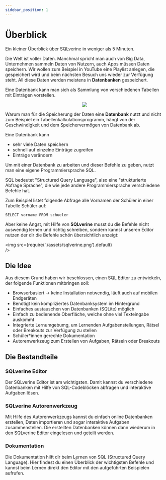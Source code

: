 ```yaml
---
sidebar_position: 1
---
```


# Überblick

Ein kleiner Überblick über SQLverine in weniger als 5 Minuten.


Die Welt ist voller Daten. Manchmal spricht man auch von Big Data, Unternehmen sammeln Daten von Nutzern, auch Apps müssen Daten speichern. Wir wollen zum Beispiel in YouTube eine Playlist anlegen, die gespeichert wird und beim nächsten Besuch uns wieder zur Verfügung steht. All diese Daten werden meistens in **Datenbanken** gespeichert.

Eine Datenbank kann man sich als Sammlung von verschiedenen Tabellen mit Einträgen vorstellen.

<center>
<img
  src={require('./assets/db_intro.png').default}  
  style={{width:400}}
/>
</center>

Warum man für die Speicherung der Daten eine **Datenbank** nutzt und nicht zum Beispiel ein Tabellenkalkulationsprogramm, hängt von der Geschwindigkeit und dem Speichervermögen von Datenbank ab.

Eine Datenbank kann 
- sehr viele Daten speichern
- schnell auf einzelne Einträge zugreifen
- Einträge verändern

Um mit einer Datenbank zu arbeiten und dieser Befehle zu geben, nutzt man eine eigene Programmiersprache SQL.

SQL bedeutet "Structured Query Language", also eine "strukturierte Abfrage Sprache", die wie jede andere Programmiersprache verschiedene Befehle hat.

Zum Beispiel listet folgende Abfrage alle Vornamen der Schüler in einer Tabelle Schüler auf:

```
SELECT vorname FROM schueler
```
Aber keine Angst, mit Hilfe von **SQLverine** musst du die Befehle nicht auswendig lernen und richtig schreiben, sondern kannst unseren Editor nutzen der dir die Befehle schön übersichtlich anzeigt:

<img
  src={require('./assets/sqlverine.png').default}  
/>

## Die Idee

Aus diesem Grund haben wir beschlossen, einen SQL Editor zu entwickeln, der folgende Funktionen mitbringen soll:

- Browserbasiert -> keine Installation notwendig, läuft auch auf mobilen Endgeräten
- Benötigt kein kompliziertes Datenbanksystem im Hintergrund
- Einfaches austauschen von Datenbanken (SQLite) möglich
- Einfach zu bedienende Oberfläche, welche ohne viel Texteingabe auskommt
- Integrierte Lernumgebumg, um Lernenden Aufgabenstellungen, Rätsel oder Breakouts zur Verfügung zu stellen
- Schüler*innen gerechte Dokumentation
- Autorenwerkzeug zum Erstellen von Aufgaben, Rätseln oder Breakouts




## Die Bestandteile

### SQLverine Editor
Der SQLverine Editor ist am wichtigsten. Damit kannst du verschiedene Datenbanken mit Hilfe von SQL-Codeblöcken abfragen und interaktive Aufgaben lösen.

### SQLverine Autorenwerkzeug
Mit Hilfe des Autorenwerkzeugs kannst du einfach online Datenbanken erstellen, Daten importieren und sogar interaktive Aufgaben zusammenstellen. Die erstellten Datenbanken können dann wiederum in den SQLverine Editor eingelesen und geteilt werden.

### Dokumentation
Die Dokumentation hilft dir beim Lernen von SQL (Structured Query Language). Hier findest du einen Überblick der wichtigsten Befehle und kannst beim Lernen direkt den Editor mit den aufgeführten Beispielen aufrufen.